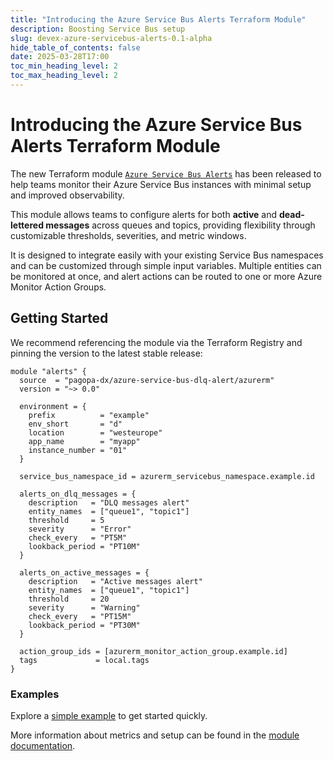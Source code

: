 ```yaml
---
title: "Introducing the Azure Service Bus Alerts Terraform Module"
description: Boosting Service Bus setup
slug: devex-azure-servicebus-alerts-0.1-alpha
hide_table_of_contents: false
date: 2025-03-28T17:00
toc_min_heading_level: 2
toc_max_heading_level: 2
---
```


# Introducing the **Azure Service Bus Alerts** Terraform Module

The new Terraform module
[`Azure Service Bus Alerts`](https://registry.terraform.io/modules/pagopa-dx/azure-service-bus-dlq-alert/azurerm/latest)
has been released to help teams monitor their Azure Service Bus instances with
minimal setup and improved observability.

This module allows teams to configure alerts for both **active** and
**dead-lettered messages** across queues and topics, providing flexibility
through customizable thresholds, severities, and metric windows.

<!-- truncate -->

It is designed to integrate easily with your existing Service Bus namespaces and
can be customized through simple input variables. Multiple entities can be
monitored at once, and alert actions can be routed to one or more Azure Monitor
Action Groups.

## Getting Started

We recommend referencing the module via the Terraform Registry and pinning the
version to the latest stable release:

```hcl
module "alerts" {
  source  = "pagopa-dx/azure-service-bus-dlq-alert/azurerm"
  version = "~> 0.0"

  environment = {
    prefix          = "example"
    env_short       = "d"
    location        = "westeurope"
    app_name        = "myapp"
    instance_number = "01"
  }

  service_bus_namespace_id = azurerm_servicebus_namespace.example.id

  alerts_on_dlq_messages = {
    description   = "DLQ messages alert"
    entity_names  = ["queue1", "topic1"]
    threshold     = 5
    severity      = "Error"
    check_every   = "PT5M"
    lookback_period = "PT10M"
  }

  alerts_on_active_messages = {
    description   = "Active messages alert"
    entity_names  = ["queue1", "topic1"]
    threshold     = 20
    severity      = "Warning"
    check_every   = "PT15M"
    lookback_period = "PT30M"
  }

  action_group_ids = [azurerm_monitor_action_group.example.id]
  tags             = local.tags
}
```

### Examples

Explore a
[simple example](https://github.com/pagopa-dx/terraform-azurerm-azure-service-bus-dlq-alert/tree/main/example/simple)
to get started quickly.

More information about metrics and setup can be found in the
[module documentation](https://registry.terraform.io/modules/pagopa-dx/azure-service-bus-dlq-alert/azurerm/latest).
